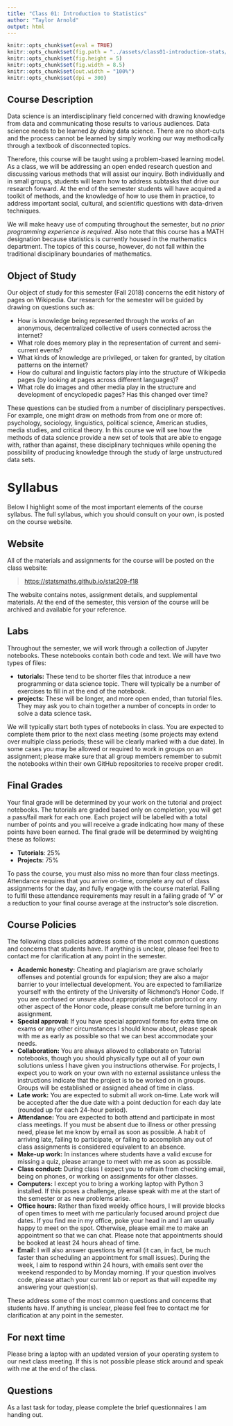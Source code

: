 ```yaml
---
title: "Class 01: Introduction to Statistics"
author: "Taylor Arnold"
output: html
---
```


```r
knitr::opts_chunk$set(eval = TRUE)
knitr::opts_chunk$set(fig.path = "../assets/class01-introduction-stats/")
knitr::opts_chunk$set(fig.height = 5)
knitr::opts_chunk$set(fig.width = 8.5)
knitr::opts_chunk$set(out.width = "100%")
knitr::opts_chunk$set(dpi = 300)
```

## Course Description

Data science is an interdisciplinary field concerned with drawing knowledge
from data and communicating those results to various audiences. Data
science needs to be learned *by doing* data science. There are
no short-cuts and the process cannot be learned by simply working our way
methodically through a textbook of disconnected topics.

Therefore, this course will be taught using a problem-based learning model. As
a class, we will be addressing an open ended research question and discussing
various methods that will assist our inquiry. Both individually and in small
groups, students will learn how to address subtasks that drive
our research forward. At the end of the semester students will have acquired
a toolkit of methods, and the knowledge of how to use them in practice, to
address important social, cultural, and scientific questions with data-driven
techniques.

We will make heavy use of computing throughout the semester, but *no
prior programming experience is required*. Also note that this course has a
MATH designation because statistics is currently housed in the mathematics
department. The topics of this course, however, do not fall within the
traditional disciplinary boundaries of mathematics.

## Object of Study

Our object of study for this semester (Fall 2018) concerns the edit history
of pages on Wikipedia. Our research for the semester will be guided by drawing
on questions such as:

- How is knowledge being represented through the works of an anonymous,
decentralized collective of users connected across the internet?
- What role does memory play in the representation of current and
semi-current events?
- What kinds of knowledge are privileged, or taken for granted, by
citation patterns on the internet?
- How do cultural and linguistic factors play into the structure of
Wikipedia pages (by looking at pages across different languages)?
- What role do images and other media play in the structure and
development of encyclopedic pages? Has this changed over time?

These questions can be studied from a number of disciplinary perspectives.
For example, one might draw on methods from from one or more of: psychology,
sociology, linguistics, political science, American studies, media studies,
and critical theory. In this course we will see how the methods of data
science provide a new set of tools that are able to engage with, rather than
against, these disciplinary techniques while opening the possibility of
producing knowledge through the study of large unstructured data sets.

# Syllabus

Below I highlight some of the most important elements of the course syllabus.
The full syllabus, which you should consult on your own, is posted on the 
course website.

## Website

All of the materials and assignments for the course will be posted
on the class website:

> [https://statsmaths.github.io/stat209-f18](https://statsmaths.github.io/stat209-f18)

The website contains notes, assignment details, and
supplemental materials. At the end of the semester, this version of
the course will be archived and available for your reference.

## Labs

Throughout the semester, we will work through a collection of Jupyter
notebooks. These notebooks contain both code and text. We will have two types
of files:

- **tutorials:** These tend to be shorter files that introduce a new
programming or data science topic. There will typically be a number of
exercises to fill in at the end of the notebook.
- **projects:** These will be longer, and more open ended, than 
tutorial files. They may ask you to chain together a number of concepts in 
order to solve a data science task.

We will typically start both types of notebooks in class. You are expected to
complete them prior to the next class meeting (some projects may extend over
multiple class periods; these will be clearly marked with a due date). In some
cases you may be allowed or required to work in groups on an assignment; please
make sure that all group members remember to submit the notebooks within their
own GitHub repositories to receive proper credit.

## Final Grades

Your final grade will be determined by your work on the tutorial and project 
notebooks. The tutorials are graded based only on completion; you will get a
pass/fail mark for each one. Each project will be labelled with a total number
of points and you will receive a grade indicating how many of these points have
been earned. The final grade will be determined by weighting these as follows:

- **Tutorials**: 25%
- **Projects**: 75%

To pass the course, you must also miss no more than four class meetings.
Attendance requires that you arrive on-time, complete any out of class
assignments for the day, and fully engage with the course material.
Failing to fulfil these attendance requirements may result in a failing
grade of 'V' or a reduction to your final course average at the instructor's
sole discretion.

## Course Policies

The following class policies address some of the most common
questions and concerns that students have. If anything is
unclear, please feel free to contact me for clarification at
any point in the semester.

- **Academic honesty:** Cheating and plagiarism are grave scholarly
offenses and potential grounds
for expulsion; they are also a major barrier to your intellectual development.
You are expected to familiarize yourself with the entirety of the
University of Richmond’s Honor Code. If you are confused or unsure about
appropriate citation protocol or any other aspect of the Honor code,
please consult me before turning in an assignment.
- **Special approval:** If you have special approval forms for extra
time on exams or any other circumstances I should know about, please speak
with me as early as possible so that we can best accommodate your needs.
- **Collaboration:** You are always allowed to collaborate on Tutorial
notebooks, though you should physically type out all of your own solutions
unless I have given you instructions otherwise. For projects, I expect you to
work on your own with no external assistance unless the instructions indicate
that the project is to be worked on in groups. Groups will be established or
assigned ahead of time in class.
- **Late work:** You are expected to submit all work on-time. Late 
work will be accepted after the due date with a point deduction for each day
late (rounded up for each 24-hour period).
- **Attendance:** You are expected to both attend and participate in most
class meetings. If you must be absent due to illness or other pressing
need, please let me know by email as soon as possible. A habit of arriving
late, failing to participate, or failing to accomplish any out of class assignments
is considered equivalent to an absence.
- **Make-up work:** In instances where students have a valid excuse for
missing a quiz, please arrange to meet with me as soon as possible.
- **Class conduct:** During class I expect you to refrain from checking
email, being on phones, or working on assignments for other classes.
- **Computers:** I except you to bring a working laptop with Python 3 
installed. If this poses a challenge, please speak with me at the 
start of the semester or as new problems arise.
- **Office hours:** Rather than fixed weekly office hours, I will 
provide blocks of open times to meet with me particularly focused around
project due dates. If you find me in my office, poke your head in and I
am usually happy to meet on the spot. Otherwise, please email me to make an
appointment so that we can chat. Please note that appointments should
be booked at least 24 hours ahead of time.
- **Email:** I will also answer questions by email (it can, in fact,
be much faster than scheduling an appointment for small issues). During the
week, I aim to respond within 24 hours, with emails sent over the weekend
responded to by Monday morning. If your question involves code, please attach
your current lab or report as that will expedite my answering your question(s).

These address some of the most common questions and concerns that
students have. If anything is unclear, please feel free to contact
me for clarification at any point in the semester.

## For next time

Please bring a laptop with an updated version of your operating system to our
next class meeting. If this is not possible please stick around and speak with
me at the end of the class.

## Questions

As a last task for today, please complete the brief questionnaires I am handing
out.

